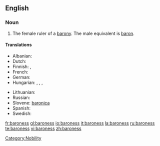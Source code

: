 ==English==

===Noun===
{{en-noun|es}}

# The female ruler of a [[barony]]. The male equivalent is [[baron]].

====Translations====
{{trans-top|female ruler of a barony}}
* Albanian: {{t+|sq|baroneshë|f|xs=Albanian}}
* Dutch: {{t+|nl|barones|f}}
* Finnish: {{t-|fi|vapaaherratar}}, {{t-|fi|paronitar}}
* French: {{t+|fr|baronne|f}}
* German: {{t-|de|Baroness|f}}
* Hungarian: {{t-|hu|bárónő}}, {{t-|hu|báróné}}, {{t|hu|baronesz}}, {{t-|hu|bárókisasszony}}
{{trans-mid}}
* Lithuanian: {{t+|lt|baronienė|f|xs=Lithuanian}}
* Russian: {{t+|ru|баронесса|sc=Cyrl}}
* Slovene: [[baronica]] {{f}}
* Spanish: {{t-|es|baronesa|f}}
* Swedish: {{t-|sv|baronessa|c}}
{{trans-bottom}}

[[Category:Nobility]]

[[fr:baroness]]
[[gl:baroness]]
[[io:baroness]]
[[it:baroness]]
[[la:baroness]]
[[ru:baroness]]
[[te:baroness]]
[[vi:baroness]]
[[zh:baroness]]